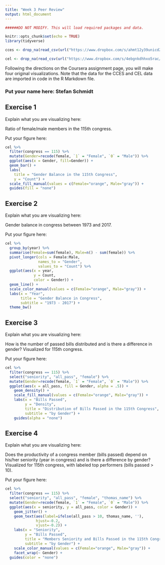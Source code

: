 ```yaml
---
title: "Week 3 Peer Review"
output: html_document
---
```


```r

######DO NOT MODIFY. This will load required packages and data.

knitr::opts_chunk$set(echo = TRUE)
library(tidyverse)

cces <- drop_na(read_csv(url("https://www.dropbox.com/s/ahmt12y39unicd2/cces_sample_coursera.csv?raw=1")))

cel <- drop_na(read_csv(url("https://www.dropbox.com/s/4ebgnkdhhxo5rac/cel_volden_wiseman%20_coursera.csv?raw=1")))

```

Following the directions on the Coursera assignment page, you will make four original visualizations. Note that the data for the CCES and CEL data are imported in code in the R Markdown file.

### Put your name here: Stefan Schmidt

## Exercise 1

Explain what you are visualizing here:

Ratio of female/male members  in the 115th congress.

Put your figure here:

```r
cel %>%
  filter(congress == 115) %>%
  mutate(Gender=recode(female, `1` = "Female", `0` = "Male")) %>% 
  ggplot(aes(x = Gender, fill=Gender)) +
  geom_bar() +
  labs(
    title = "Gender Balance in the 115th Congress",
    y = "Count") +
  scale_fill_manual(values = c(Female="orange", Male="gray")) +
  guides(fill = "none")
```

## Exercise 2

Explain what you are visualizing here:

Gender balance in congress between 1973 and 2017.

Put your figure here:

```r
cel %>%
  group_by(year) %>%
  summarise(Female=sum(female), Male=n() - sum(female)) %>%
  pivot_longer(cols = Female:Male,
               names_to = "Gender",
               values_to = "Count") %>%
  ggplot(aes(x = year,
             y = Count,
             color = Gender)) +
  geom_line() +
  scale_color_manual(values = c(Female="orange", Male="gray")) +
  labs(x = "Year",
       title = "Gender Balance in Congress",
       subtitle = "1973 - 2017") +
  theme_bw()
```

## Exercise 3

Explain what you are visualizing here:

How is the number of passed bills distributed and is there a difference in
gender? Visualized for 115th congress.

Put your figure here:

```r
cel %>%
  filter(congress == 115) %>%
  select("seniority", "all_pass", "female") %>% 
  mutate(Gender=recode(female, `1` = "Female", `0` = "Male")) %>% 
  ggplot(aes(x = all_pass, fill = Gender, alpha = .5)) +
    geom_density() +
    scale_fill_manual(values = c(Female="orange", Male="gray")) +
    labs(x = "Bills Passed",
         y = "Density",
         title = "Distribution of Bills Passed in the 115th Congress",
         subtitle = "by Gender") +
    guides(alpha = "none")
```

## Exercise 4

Explain what you are visualizing here:

Does the productivity of a congress member (bills passed) depend on his/her
seniority (year in congress) and is there a difference by gender?
Visualized for 115th congress, with labeled top performers (bills passed > 10).

Put your figure here:

```r
cel %>%
  filter(congress == 115) %>%
  select("seniority", "all_pass", "female", "thomas_name") %>% 
  mutate(Gender=recode(female, `1` = "Female", `0` = "Male")) %>% 
  ggplot(aes(x = seniority, y = all_pass, color = Gender)) +
    geom_jitter() +
    geom_text(aes(label=ifelse(all_pass > 10, thomas_name, ''),
              hjust=-0.2,
              vjust=-0.2)) +
    labs(x = "Seniority",
         y = "Bills Passed",
         title = "Members Seniority and Bills Passed in the 115th Congress",
         subtitle = "by Gender") +
    scale_color_manual(values = c(Female="orange", Male="gray")) +
    facet_wrap(~ Gender) +
  guides(color = "none")
```
